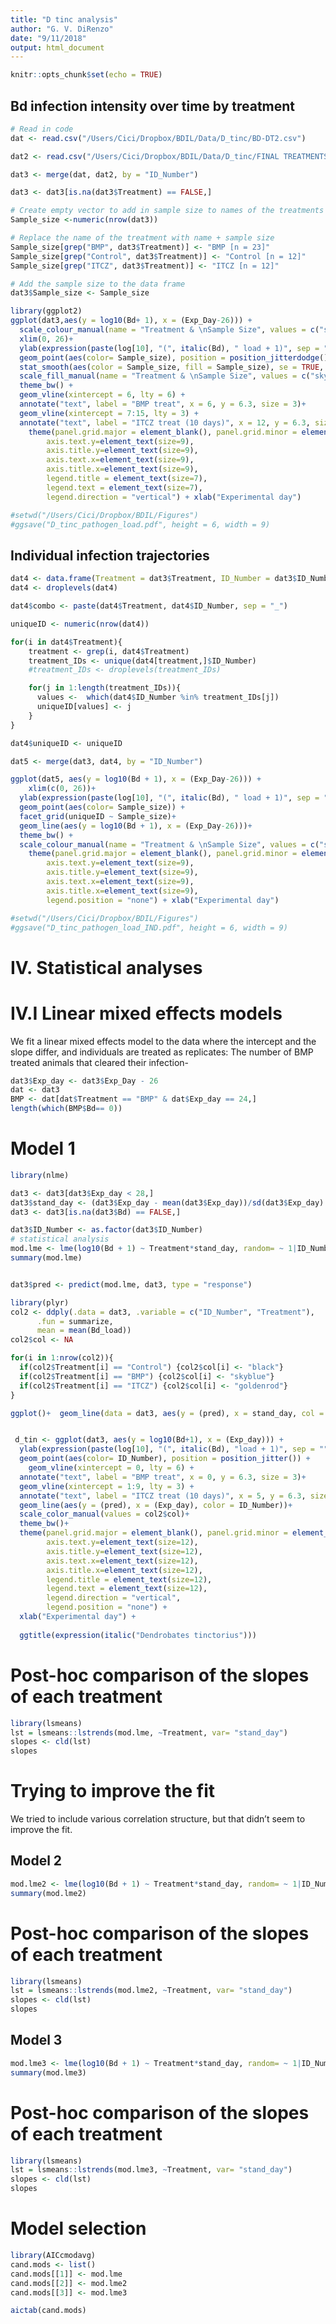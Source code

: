 ```yaml
---
title: "D tinc analysis"
author: "G. V. DiRenzo"
date: "9/11/2018"
output: html_document
---
```


```r
knitr::opts_chunk$set(echo = TRUE)
```

## Bd infection intensity over time by treatment

```r
# Read in code
dat <- read.csv("/Users/Cici/Dropbox/BDIL/Data/D_tinc/BD-DT2.csv")

dat2 <- read.csv("/Users/Cici/Dropbox/BDIL/Data/D_tinc/FINAL TREATMENTS/treatments_long_format.csv")

dat3 <- merge(dat, dat2, by = "ID_Number")

dat3 <- dat3[is.na(dat3$Treatment) == FALSE,]

# Create empty vector to add in sample size to names of the treatments
Sample_size <-numeric(nrow(dat3))

# Replace the name of the treatment with name + sample size
Sample_size[grep("BMP", dat3$Treatment)] <- "BMP [n = 23]"
Sample_size[grep("Control", dat3$Treatment)] <- "Control [n = 12]"
Sample_size[grep("ITCZ", dat3$Treatment)] <- "ITCZ [n = 12]"

# Add the sample size to the data frame
dat3$Sample_size <- Sample_size

library(ggplot2)
ggplot(dat3,aes(y = log10(Bd+ 1), x = (Exp_Day-26))) +
  scale_colour_manual(name = "Treatment & \nSample Size", values = c("skyblue", "black","goldenrod"))+
  xlim(0, 26)+
  ylab(expression(paste(log[10], "(", italic(Bd), " load + 1)", sep = ""))) +
  geom_point(aes(color= Sample_size), position = position_jitterdodge()) + 
  stat_smooth(aes(color = Sample_size, fill = Sample_size), se = TRUE, method = "lm") + 
  scale_fill_manual(name = "Treatment & \nSample Size", values = c("skyblue", "black","goldenrod"))+
  theme_bw() + 
  geom_vline(xintercept = 6, lty = 6) + 
  annotate("text", label = "BMP treat", x = 6, y = 6.3, size = 3)+
  geom_vline(xintercept = 7:15, lty = 3) + 
  annotate("text", label = "ITCZ treat (10 days)", x = 12, y = 6.3, size = 3)+  
    theme(panel.grid.major = element_blank(), panel.grid.minor = element_blank(), 
        axis.text.y=element_text(size=9),
        axis.title.y=element_text(size=9),
        axis.text.x=element_text(size=9),
        axis.title.x=element_text(size=9),
        legend.title = element_text(size=7),
        legend.text = element_text(size=7),
        legend.direction = "vertical") + xlab("Experimental day")

#setwd("/Users/Cici/Dropbox/BDIL/Figures")
#ggsave("D_tinc_pathogen_load.pdf", height = 6, width = 9)
```

## Individual infection trajectories

```r
dat4 <- data.frame(Treatment = dat3$Treatment, ID_Number = dat3$ID_Number)
dat4 <- droplevels(dat4)

dat4$combo <- paste(dat4$Treatment, dat4$ID_Number, sep = "_")

uniqueID <- numeric(nrow(dat4))

for(i in dat4$Treatment){
    treatment <- grep(i, dat4$Treatment)
    treatment_IDs <- unique(dat4[treatment,]$ID_Number)
    #treatment_IDs <- droplevels(treatment_IDs)

    for(j in 1:length(treatment_IDs)){
      values <-  which(dat4$ID_Number %in% treatment_IDs[j])
      uniqueID[values] <- j
    }
}

dat4$uniqueID <- uniqueID  

dat5 <- merge(dat3, dat4, by = "ID_Number")

ggplot(dat5, aes(y = log10(Bd + 1), x = (Exp_Day-26))) +
    xlim(c(0, 26))+
  ylab(expression(paste(log[10], "(", italic(Bd), " load + 1)", sep = ""))) +
  geom_point(aes(color= Sample_size)) + 
  facet_grid(uniqueID ~ Sample_size)+
  geom_line(aes(y = log10(Bd + 1), x = (Exp_Day-26)))+
  theme_bw() + 
  scale_colour_manual(name = "Treatment & \nSample Size", values = c("skyblue", "black","goldenrod"))+
    theme(panel.grid.major = element_blank(), panel.grid.minor = element_blank(), 
        axis.text.y=element_text(size=9),
        axis.title.y=element_text(size=9),
        axis.text.x=element_text(size=9),
        axis.title.x=element_text(size=9),
        legend.position = "none") + xlab("Experimental day")

#setwd("/Users/Cici/Dropbox/BDIL/Figures")
#ggsave("D_tinc_pathogen_load_IND.pdf", height = 6, width = 9)
```

# IV. Statistical analyses

# IV.I Linear mixed effects models
We fit a linear mixed effects model to the data where the intercept and the slope differ, and individuals are treated as replicates:
The number of BMP treated animals that cleared their infection-
```r
dat3$Exp_day <- dat3$Exp_Day - 26
dat <- dat3
BMP <- dat[dat$Treatment == "BMP" & dat$Exp_day == 24,]
length(which(BMP$Bd== 0))
```

# Model 1
```r
library(nlme)

dat3 <- dat3[dat3$Exp_day < 28,]
dat3$stand_day <- (dat3$Exp_day - mean(dat3$Exp_day))/sd(dat3$Exp_day)
dat3 <- dat3[is.na(dat3$Bd) == FALSE,]

dat3$ID_Number <- as.factor(dat3$ID_Number)
# statistical analysis
mod.lme <- lme(log10(Bd + 1) ~ Treatment*stand_day, random= ~ 1|ID_Number, data=dat3)
summary(mod.lme)


dat3$pred <- predict(mod.lme, dat3, type = "response")

library(plyr)
col2 <- ddply(.data = dat3, .variable = c("ID_Number", "Treatment"),
      .fun = summarize,
      mean = mean(Bd_load))
col2$col <- NA

for(i in 1:nrow(col2)){
  if(col2$Treatment[i] == "Control") {col2$col[i] <- "black"}
  if(col2$Treatment[i] == "BMP") {col2$col[i] <- "skyblue"}
  if(col2$Treatment[i] == "ITCZ") {col2$col[i] <- "goldenrod"}
}

ggplot()+  geom_line(data = dat3, aes(y = (pred), x = stand_day, col = ID_Number))+ scale_color_manual(values = col2$col)


 d_tin <- ggplot(dat3, aes(y = log10(Bd+1), x = (Exp_day))) +
  ylab(expression(paste(log[10], "(", italic(Bd), "load + 1)", sep = ""))) +
  geom_point(aes(color= ID_Number), position = position_jitter()) + 
    geom_vline(xintercept = 0, lty = 6) + 
  annotate("text", label = "BMP treat", x = 0, y = 6.3, size = 3)+
  geom_vline(xintercept = 1:9, lty = 3) + 
  annotate("text", label = "ITCZ treat (10 days)", x = 5, y = 6.3, size = 3)+  
  geom_line(aes(y = (pred), x = (Exp_day), color = ID_Number))+
  scale_color_manual(values = col2$col)+
  theme_bw()+
  theme(panel.grid.major = element_blank(), panel.grid.minor = element_blank(), 
        axis.text.y=element_text(size=12),
        axis.title.y=element_text(size=12),
        axis.text.x=element_text(size=12),
        axis.title.x=element_text(size=12),
        legend.title = element_text(size=12),
        legend.text = element_text(size=12),
        legend.direction = "vertical",
        legend.position = "none") + 
  xlab("Experimental day") +
   
  ggtitle(expression(italic("Dendrobates tinctorius")))
```


# Post-hoc comparison of the slopes of each treatment
```r
library(lsmeans)
lst = lsmeans::lstrends(mod.lme, ~Treatment, var= "stand_day")
slopes <- cld(lst)
slopes
```

# Trying to improve the fit

We tried to include various correlation structure, but that didn't seem to improve the fit.

## Model 2
```r
mod.lme2 <- lme(log10(Bd + 1) ~ Treatment*stand_day, random= ~ 1|ID_Number,correlation=corARMA(0.2, form=~stand_day|ID_Number, p=1, q=0), data=dat3)
summary(mod.lme2)
```

# Post-hoc comparison of the slopes of each treatment
```r
library(lsmeans)
lst = lsmeans::lstrends(mod.lme2, ~Treatment, var= "stand_day")
slopes <- cld(lst)
slopes
```

## Model 3
```r
mod.lme3 <- lme(log10(Bd + 1) ~ Treatment*stand_day, random= ~ 1|ID_Number,correlation=corAR1(0.2,form=~stand_day|ID_Number), data=dat3)
summary(mod.lme3)
```

# Post-hoc comparison of the slopes of each treatment
```r
library(lsmeans)
lst = lsmeans::lstrends(mod.lme3, ~Treatment, var= "stand_day")
slopes <- cld(lst)
slopes
```

# Model selection
```r
library(AICcmodavg)
cand.mods <- list()
cand.mods[[1]] <- mod.lme
cand.mods[[2]] <- mod.lme2
cand.mods[[3]] <- mod.lme3

aictab(cand.mods)
```
